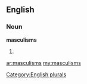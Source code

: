 ==English==

===Noun===
'''masculisms'''

# {{plural of|[[masculism]]}}

[[Category:English plurals]]

[[ar:masculisms]]
[[my:masculisms]]